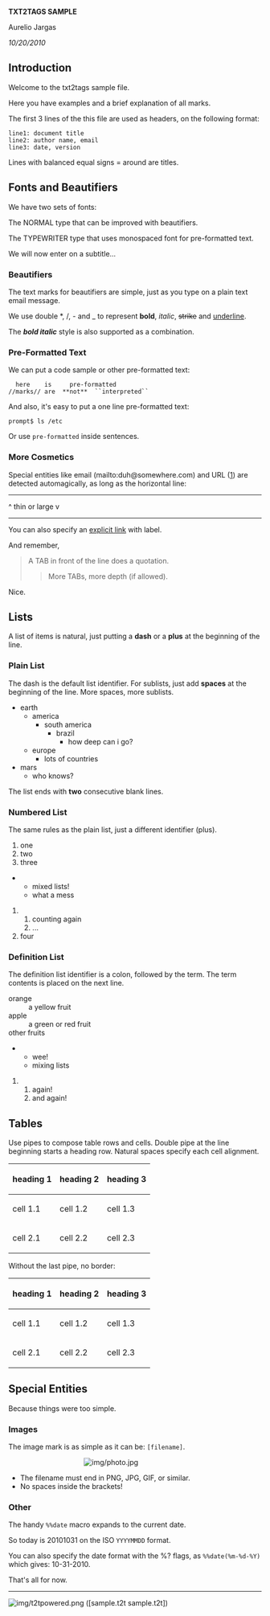 '''TXT2TAGS SAMPLE'''

Aurelio Jargas

''10/20/2010''


== Introduction ==

Welcome to the txt2tags sample file.

Here you have examples and a brief explanation of all
marks.

The first 3 lines of the this file are used as headers,
on the following format:

<pre>
line1: document title
line2: author name, email
line3: date, version
</pre>

Lines with balanced equal signs = around are titles.

== Fonts and Beautifiers ==

We have two sets of fonts:

The NORMAL type that can be improved with beautifiers.

The TYPEWRITER type that uses monospaced font for
pre-formatted text.

We will now enter on a subtitle...

=== Beautifiers ===

The text marks for beautifiers are simple, just as you
type on a plain text email message.

We use double *, /, - and _ to represent '''bold''',
''italic'', <s>strike</s> and <u>underline</u>.

The '''''bold italic''''' style is also supported as a
combination.

=== Pre-Formatted Text ===

We can put a code sample or other pre-formatted text:

<pre>
  here    is     pre-formatted
//marks// are  **not**  ``interpreted``
</pre>

And also, it's easy to put a one line pre-formatted
text:

<pre>
prompt$ ls /etc
</pre>

Or use <tt>pre-formatted</tt> inside sentences.

=== More Cosmetics ===

Special entities like email (mailto:duh@somewhere.com) and
URL ([http://www.duh.com]) are detected automagically,
as long as the horizontal line:

----

^ thin or large v

----

You can also specify an [http://duh.org explicit link]
with label.

And remember,

	<blockquote>
A TAB in front of the line does a quotation.
		<blockquote>
More TABs, more depth (if allowed).
		</blockquote>
	</blockquote>

Nice.

== Lists ==

A list of items is natural, just putting a '''dash''' or
a '''plus''' at the beginning of the line.

=== Plain List ===

The dash is the default list identifier. For sublists,
just add '''spaces''' at the beginning of the line. More
spaces, more sublists.

* earth
** america
*** south america
**** brazil
***** how deep can i go?
** europe
*** lots of countries
* mars
** who knows?

The list ends with '''two''' consecutive blank lines.

=== Numbered List ===

The same rules as the plain list, just a different
identifier (plus).

# one
# two
# three
** mixed lists!
** what a mess
### counting again
### ...
# four

=== Definition List ===

The definition list identifier is a colon, followed by
the term. The term contents is placed on the next line.

; orange
: a yellow fruit
; apple
: a green or red fruit
; other fruits
** wee!
** mixing lists
### again!
### and again!

== Tables ==

Use pipes to compose table rows and cells.
Double pipe at the line beginning starts a heading row.
Natural spaces specify each cell alignment.

{| align="center" border="1" cellpadding="4"
|-
! heading 1 !! heading 2 !! heading 3
|-
| cell 1.1 || cell 1.2 || cell 1.3
|-
| cell 2.1 || cell 2.2 || cell 2.3
|}

Without the last pipe, no border:

{| align="center" cellpadding="4"
|-
! heading 1 !! heading 2 !! heading 3
|-
| cell 1.1 || cell 1.2 || cell 1.3
|-
| cell 2.1 || cell 2.2 || cell 2.3
|}

== Special Entities ==

Because things were too simple.

=== Images ===

The image mark is as simple as it can be: <tt>[filename]</tt>.

                      [[Image:img/photo.jpg|center]]  

* The filename must end in PNG, JPG, GIF, or similar.
* No spaces inside the brackets!

=== Other ===

The handy <tt>%%date</tt> macro expands to the current date.

So today is 20101031 on the ISO <tt>YYYYMMDD</tt> format.

You can also specify the date format with the %? flags,
as <tt>%%date(%m-%d-%Y)</tt> which gives: 10-31-2010.

That's all for now.

----

[[Image:img/t2tpowered.png|left]] ([sample.t2t sample.t2t])

<!-- wiki code generated by txt2tags 2.6 (http://txt2tags.org) -->
<!-- cmdline: txt2tags -t wiki samples/sample.t2t -->
